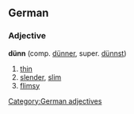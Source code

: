 ==German==
===Adjective===
'''dünn''' (comp. [[dünner]], super. [[dünnst]])
#[[thin]]
#[[slender]], [[slim]]
#[[flimsy]]

[[Category:German adjectives]]